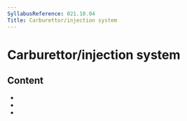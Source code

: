 ```yaml
---
SyllabusReference: 021.10.04
Title: Carburettor/injection system
---
```


# Carburettor/injection system

## Content

- <Link href="021.10.04.01" />
- <Link href="021.10.04.02" />
- <Link href="021.10.04.03" />
